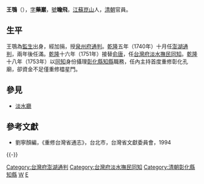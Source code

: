 '''王鶚'''（{{bd|？||？||}}），[[表字|字]]'''藥巖'''，[[號|號]]'''瞻飛'''，[[江蘇|江蘇]][[崑山|崑山]]人，[[清朝|清朝]]官員。

== 生平 ==
王鶚為[[監生|監生]]出身，經加捐，授[[泉州府|泉州府]][[通判|通判]]。[[乾隆|乾隆]]五年（1740年）十月任[[澎湖|澎湖]][[通判|通判]]，兩年後任滿。[[乾隆|乾隆]]十六年（1751年）接替[[俞唐|俞唐]]，任[[台灣府淡水撫民同知|台灣府淡水撫民同知]]。[[乾隆|乾隆]]十八年（1753年）以[[同知|同知]]身份攝理[[彰化縣|彰化縣]][[知縣|知縣]]職務，任內主持首度重修彰化孔廟，卻資金不足僅重修櫺星門。

==參見==
*[[淡水廳|淡水廳]]

==參考文獻==
*劉寧顏編，《重修台灣省通志》，台北市，台灣省文獻委員會，1994

{{-}}
{{start box}}
{{s-off}}
{{Succession box|[[胡格|胡格]]|[[陸鶴|陸鶴]]|[[澎湖|澎湖]][[通判|通判]]|<small>乾隆五年（1740年）上任</small>}}
{{Succession box|[[俞唐|俞唐]]|[[劉辰駿|劉辰駿]]|[[台灣府淡水撫民同知|台灣府淡水撫民同知]]|<small>乾隆十六年（1751年）署任</small>}}
{{Succession box|[[吳開福|吳開福]]|[[劉辰駿|劉辰駿]]|[[台灣府|台灣府]][[彰化縣|彰化縣]][[知縣|知縣]]|<small>乾隆十八年（1753年）攝理</small>}}
{{end box}}
{{清朝人物小作品}}

[[Category:台灣府澎湖通判|Category:台灣府澎湖通判]]
[[Category:台灣府淡水撫民同知|Category:台灣府淡水撫民同知]]
[[Category:清朝彰化縣知縣|Category:清朝彰化縣知縣]]
[[Category:崑山人|W]]
[[Category:王姓|E]]